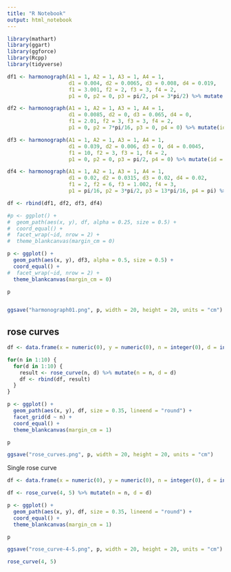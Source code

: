 ```yaml
---
title: "R Notebook"
output: html_notebook
---
```


```r

library(mathart)
library(ggart)
library(ggforce)
library(Rcpp)
library(tidyverse)

```



```r

df1 <- harmonograph(A1 = 1, A2 = 1, A3 = 1, A4 = 1,
                    d1 = 0.004, d2 = 0.0065, d3 = 0.008, d4 = 0.019,
                    f1 = 3.001, f2 = 2, f3 = 3, f4 = 2,
                    p1 = 0, p2 = 0, p3 = pi/2, p4 = 3*pi/2) %>% mutate(id = 1)

df2 <- harmonograph(A1 = 1, A2 = 1, A3 = 1, A4 = 1,
                    d1 = 0.0085, d2 = 0, d3 = 0.065, d4 = 0,
                    f1 = 2.01, f2 = 3, f3 = 3, f4 = 2,
                    p1 = 0, p2 = 7*pi/16, p3 = 0, p4 = 0) %>% mutate(id = 2)

df3 <- harmonograph(A1 = 1, A2 = 1, A3 = 1, A4 = 1,
                    d1 = 0.039, d2 = 0.006, d3 = 0, d4 = 0.0045,
                    f1 = 10, f2 = 3, f3 = 1, f4 = 2,
                    p1 = 0, p2 = 0, p3 = pi/2, p4 = 0) %>% mutate(id = 3)

df4 <- harmonograph(A1 = 1, A2 = 1, A3 = 1, A4 = 1,
                    d1 = 0.02, d2 = 0.0315, d3 = 0.02, d4 = 0.02,
                    f1 = 2, f2 = 6, f3 = 1.002, f4 = 3,
                    p1 = pi/16, p2 = 3*pi/2, p3 = 13*pi/16, p4 = pi) %>% mutate(id = 4)

df <- rbind(df1, df2, df3, df4)

#p <- ggplot() +
#  geom_path(aes(x, y), df, alpha = 0.25, size = 0.5) +
#  coord_equal() +
#  facet_wrap(~id, nrow = 2) +
#  theme_blankcanvas(margin_cm = 0)

p <- ggplot() +
  geom_path(aes(x, y), df3, alpha = 0.5, size = 0.5) +
  coord_equal() +
#  facet_wrap(~id, nrow = 2) +
  theme_blankcanvas(margin_cm = 0)

p


ggsave("harmonograph01.png", p, width = 20, height = 20, units = "cm")

```



## rose curves

```r
df <- data.frame(x = numeric(0), y = numeric(0), n = integer(0), d = integer(0))

for(n in 1:10) {
  for(d in 1:10) {
    result <- rose_curve(n, d) %>% mutate(n = n, d = d)
    df <- rbind(df, result)
  }
}

p <- ggplot() +
  geom_path(aes(x, y), df, size = 0.35, lineend = "round") +
  facet_grid(d ~ n) +
  coord_equal() +
  theme_blankcanvas(margin_cm = 1)

p

ggsave("rose_curves.png", p, width = 20, height = 20, units = "cm")

```


Single rose curve

```r
df <- data.frame(x = numeric(0), y = numeric(0), n = integer(0), d = integer(0))

df <- rose_curve(4, 5) %>% mutate(n = n, d = d)

p <- ggplot() +
  geom_path(aes(x, y), df, size = 0.35, lineend = "round") +
  coord_equal() +
  theme_blankcanvas(margin_cm = 1)

p

ggsave("rose_curve-4-5.png", p, width = 20, height = 20, units = "cm")

```


```r
rose_curve(4, 5)
```

